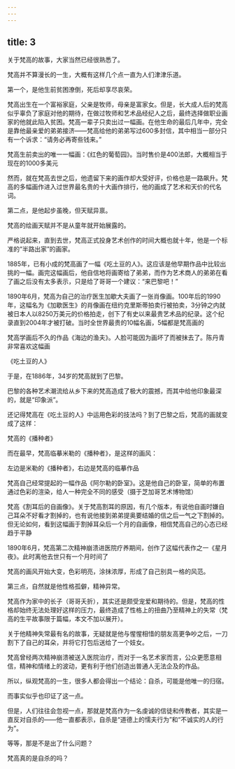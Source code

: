 ```yaml
---
---
---
```

title: 3
---



关于梵高的故事，大家当然已经很熟悉了。

梵高并不算漫长的一生，大概有这样几个点一直为人们津津乐道。

第一个，是他生前贫困潦倒，死后却享尽哀荣。

梵高出生在一个富裕家庭，父亲是牧师，母亲是富家女。但是，长大成人后的梵高似乎辜负了家庭对他的期待，在做过牧师和艺术品经纪人之后，最终选择做职业画家的他就此陷入贫困。梵高一辈子只卖出过一幅画。在他生命的最后几年中，完全是靠他最亲爱的弟弟接济——梵高给他的弟弟写过600多封信，其中相当一部分只有一个诉求：“请务必再寄些钱来。”

梵高生前卖出的唯一一幅画：《红色的葡萄园》。当时售价是400法郎，大概相当于现在的1000多美元



然而，就在梵高去世之后，他遗留下来的画作却大受好评，价格也是一路飙升。梵高的多幅画作进入过世界最名贵的十大画作排行，他的画成了艺术和天价的代名词。

第二点，是他起步虽晚，但天赋异禀。

梵高的绘画天赋并不是从童年就开始展露的。

严格说起来，直到去世，梵高正式投身艺术创作的时间大概也就十年，他是一个标准的“半路出家”的画家。

1885年，已有小成的梵高画了一幅《吃土豆的人》。这应该是他早期作品中比较出挑的一幅。画完这幅画后，他自信地将画寄给了弟弟，而作为艺术商人的弟弟在看了画之后没有太多表示，只是给了哥哥一个建议：“来巴黎吧！”

1890年6月，梵高为自己的治疗医生加歇大夫画了一张肖像画。100年后的1990年，这幅名为《加歇医生》的肖像画在纽约克里斯蒂拍卖行被拍卖，3分钟之内就被日本人以8250万美元的价格拍走，创下了有史以来最贵艺术品的纪录。这个纪录直到2004年才被打破。当时全世界最贵的10幅名画，5幅都是梵高画的



梵高学画后不久的作品《海边的渔夫》。人脸可能因为画坏了而被抹去了。陈丹青非常喜欢这幅画



《吃土豆的人》



于是，在1886年，34岁的梵高就到了巴黎。

巴黎的各种艺术潮流给从乡下来的梵高造成了极大的震撼，而其中给他印象最深的，就是“印象派”。

还记得梵高在《吃土豆的人》中运用色彩的技法吗？到了巴黎之后，梵高的画就变成了这样：

梵高的《播种者》



而在最早，梵高临摹米勒的《播种者》，是这样的画风：

左边是米勒的《播种者》，右边是梵高的临摹作品



梵高自己经常提起的一幅作品《阿尔勒的卧室》。这是他自己的卧室，简单的布置通过色彩的渲染，给人一种完全不同的感受（摄于芝加哥艺术博物馆）



梵高《割耳后的自画像》。关于梵高割耳的原因，有几个版本，有说他自画时嫌自己耳朵不好看才割掉的，也有说他接到弟弟提奥要结婚的信之后一气之下割掉的。但无论如何，看到这幅画于割掉耳朵后一个月的自画像，相信梵高自己的心态已经趋于平静



1890年6月，梵高第二次精神崩溃进医院疗养期间，创作了这幅代表作之一《星月夜》。此时离他去世只有一个月时间了



梵高的画风开始大变，色彩明亮，涂抹浓厚，形成了自己别具一格的风范。

第三点，自然就是他性格孤僻，精神异常。

梵高作为家中的长子（哥哥夭折），其实还是颇受宠爱和期待的。但是，梵高的性格却始终无法处理好这样的压力，最终造成了性格上的扭曲乃至精神上的失常（梵高的生平故事限于篇幅，本文不加以展开）。

关于他精神失常最有名的故事，无疑就是他与惺惺相惜的朋友高更争吵之后，一刀割下了自己的耳朵，并将它打包后送给了一个妓女。

梵高曾经两次精神崩溃被送入医院治疗，而对于一名艺术家而言，公众更愿意相信，精神和情绪上的波动，更有利于他们创造出普通人无法企及的作品。

所以，纵观梵高的一生，很多人都会得出一个结论：自杀，可能是他唯一的归宿。

而事实似乎也印证了这一点。

但是，人们往往会忽视一点，那就是梵高作为一名虔诚的信徒和传教者，其实是一直反对自杀的——他一直都表示，自杀是“道德上的懦夫行为”和“不诚实的人的行为”。

等等，那是不是出了什么问题？

梵高真的是自杀的吗？